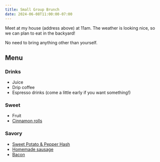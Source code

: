 ```yaml
---
title: Small Group Brunch
date: 2024-06-08T11:00:00-07:00
---
```


Meet at my house (address above) at 11am. The weather is looking nice, so we can plan to eat in the backyard!

No need to bring anything other than yourself.

## Menu

### Drinks

- Juice
- Drip coffee
- Espresso drinks (come a little early if you want something!)

### Sweet

- Fruit
- [Cinnamon rolls](https://www.seriouseats.com/bravetart-homemade-cinnamon-rolls-recipe)

### Savory

- [Sweet Potato & Pepper Hash](https://www.seriouseats.com/easy-sweet-potato-hash-eggs)
- [Homemade sausage](https://www.seriouseats.com/grilling-breakfast-sausage-recipe)
- [Bacon](https://www.seriouseats.com/overnight-sous-vide-bacon-recipe)
